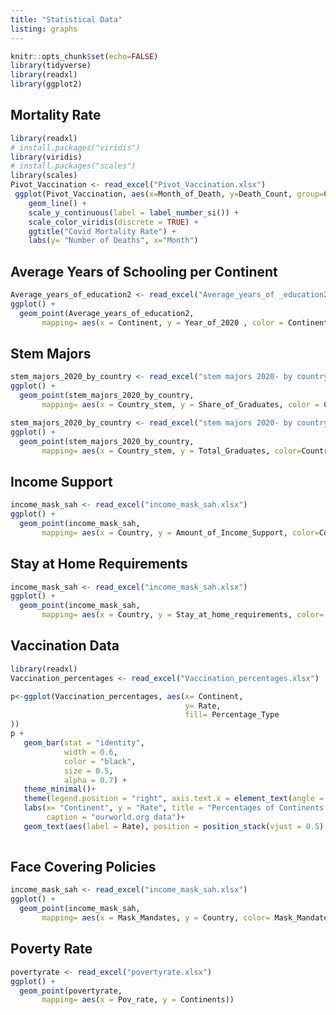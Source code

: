```yaml
---
title: "Statistical Data"
listing: graphs
---
```


```r
knitr::opts_chunk$set(echo=FALSE)
library(tidyverse)
library(readxl)
library(ggplot2)
```

## Mortality Rate
```r
library(readxl)
# install.packages("viridis")
library(viridis)
# install.packages("scales")
library(scales)
Pivot_Vaccination <- read_excel("Pivot_Vaccination.xlsx")
 ggplot(Pivot_Vaccination, aes(x=Month_of_Death, y=Death_Count, group=Country, color=Country)) +
    geom_line() +
    scale_y_continuous(label = label_number_si()) +
    scale_color_viridis(discrete = TRUE) +
    ggtitle("Covid Mortality Rate") +
    labs(y= "Number of Deaths", x="Month")
```


## Average Years of Schooling per Continent

```r
Average_years_of_education2 <- read_excel("Average_years_of _education2.xlsx")
ggplot() +
  geom_point(Average_years_of_education2, 
       mapping= aes(x = Continent, y = Year_of_2020 , color = Continent))+ ggtitle ("Average years of education for each Continent") + labs(y= "Average Years of Education Provided")
```


## Stem Majors
```r
stem_majors_2020_by_country <- read_excel("stem majors 2020- by country.xlsx")
ggplot() +
  geom_point(stem_majors_2020_by_country, 
       mapping= aes(x = Country_stem, y = Share_of_Graduates, color = Country_stem )) + ggtitle("Share of Graduates in STEM field in each Country") +labs(x="Country", y= "Share of Graduates in stem field")
```

```r
stem_majors_2020_by_country <- read_excel("stem majors 2020- by country.xlsx")
ggplot() +
  geom_point(stem_majors_2020_by_country, 
       mapping= aes(x = Country_stem, y = Total_Graduates, color=Country_stem )) + scale_y_continuous(label = label_number_si())+ ggtitle("Number of total Graduates in STEM from each pertaining Country") + labs(x="Country", y="Total Number of STEM graduates")
```

## Income Support
```r
income_mask_sah <- read_excel("income_mask_sah.xlsx")
ggplot() +
  geom_point(income_mask_sah, 
       mapping= aes(x = Country, y = Amount_of_Income_Support, color=Country))+ labs(y="Amount of Income support (<50%, >50%, or NONE)")
```


## Stay at Home Requirements
```r
income_mask_sah <- read_excel("income_mask_sah.xlsx")
ggplot() +
  geom_point(income_mask_sah, 
       mapping= aes(x = Country, y = Stay_at_home_requirements, color= Stay_at_home_requirements)) + labs(y= "Stay at home requirements")
```


## Vaccination Data

```r
library(readxl)
Vaccination_percentages <- read_excel("Vaccination_percentages.xlsx")

p<-ggplot(Vaccination_percentages, aes(x= Continent,
                                       y= Rate,
                                       fill= Percentage_Type
))
p +
   geom_bar(stat = "identity", 
            width = 0.6,      
            color = "black",  
            size = 0.5,         
            alpha = 0.7) +    
   theme_minimal()+           
   theme(legend.position = "right", axis.text.x = element_text(angle = 45, hjust = 0.8)) +                         
   labs(x= "Continent", y = "Rate", title = "Percentages of Continents Vaccinated as of Nov. 1st",
        caption = "ourworld.org data")+  
   geom_text(aes(label = Rate), position = position_stack(vjust = 0.5), size = 3) + labs(y="Percent Fully/Partially Vaccinated")
 
```


## Face Covering Policies
```r
income_mask_sah <- read_excel("income_mask_sah.xlsx")
ggplot() +
  geom_point(income_mask_sah, 
       mapping= aes(x = Mask_Mandates, y = Country, color= Mask_Mandates)) + labs(y= "Mask Requirements", )
```


## Poverty Rate
```r
povertyrate <- read_excel("povertyrate.xlsx")
ggplot() +
  geom_point(povertyrate, 
       mapping= aes(x = Pov_rate, y = Continents))
```

